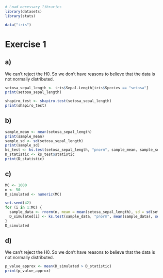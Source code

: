 ```r
# Load necessary libraries
library(datasets)
library(stats)

data("iris")
```

# Exercise 1

## a)
We can't reject the H0. So we don't have reasons to believe that the data is not normally distributed.

```r
setosa_sepal_length <- iris$Sepal.Length[iris$Species == "setosa"]
print(setosa_sepal_length)

shapiro_test <- shapiro.test(setosa_sepal_length)
print(shapiro_test)
```

## b)

```r
sample_mean <- mean(setosa_sepal_length)
print(sample_mean)
sample_sd <- sd(setosa_sepal_length)
print(sample_sd)
ks_test <- ks.test(setosa_sepal_length, "pnorm", sample_mean, sample_sd)
D_statistic <- ks_test$statistic
print(D_statistic)
```

## c)
```r
MC <- 1000
n <- 50
D_simulated <- numeric(MC)

set.seed(42)  
for (i in 1:MC) {
  sample_data <- rnorm(n, mean = mean(setosa_sepal_length), sd = sd(setosa_sepal_length))
  D_simulated[i] <- ks.test(sample_data, "pnorm", mean(sample_data), sd(sample_data))$statistic
}
D_simulated
```

## d)
We can't reject the H0. So we don't have reasons to believe that the data is not normally distributed.
```r
p_value_approx <- mean(D_simulated > D_statistic)
print(p_value_approx)
```